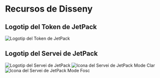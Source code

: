 # Recursos de Disseny

## Logotip del Token de JetPack

![Logotip del Token de JetPack](/images/jetpack.svg)

## Logotip del Servei de JetPack

![Logotip del Servei de JetPack](/images/jetpack_image.png)
![Icona del Servei de JetPack Mode Clar](/images/jetpack_logo.svg)
![Icona del Servei de JetPack Mode Fosc](/images/jetpack_logo_dark.svg)
